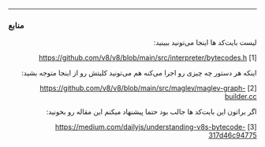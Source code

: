 
<Intro />

---


### منابع

<div dir="rtl" className="resources">

لیست بایت‌کد ها اینجا می‌تونید ببینید:

[1] https://github.com/v8/v8/blob/main/src/interpreter/bytecodes.h

اینکه هر دستور چه چیزی رو اجرا می‌کنه هم می‌تونید کلیتش رو از اینجا متوجه بشید:

[2] https://github.com/v8/v8/blob/main/src/maglev/maglev-graph-builder.cc

اگر براتون این بایت‌کد ها جالب بود حتما پیشنهاد میکنم این مقاله رو بخونید:

[3] https://medium.com/dailyjs/understanding-v8s-bytecode-317d46c94775


</div>